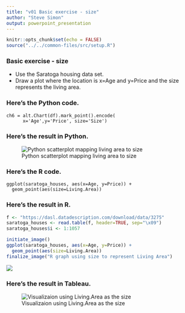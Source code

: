 ```yaml
---
title: "v01 Basic exercise - size"
author: "Steve Simon"
output: powerpoint_presentation
---
```


```r
knitr::opts_chunk$set(echo = FALSE)
source("../../common-files/src/setup.R")
```

### Basic exercise - size

+ Use the Saratoga housing data set.
+ Draw a plot where the location is x=Age and y=Price and the size represents the living area.

### Here's the Python code.

```{}
ch6 = alt.Chart(df).mark_point().encode(
      x='Age',y='Price', size='Size')
```


### Here's the result in Python.

![Python scatterplot mapping living area to size](../images/python/altair-basic-exercise-size.png)

### Here's the R code.

```{}
ggplot(saratoga_houses, aes(x=Age, y=Price)) + 
  geom_point(aes(size=Living.Area))
```

### Here's the result in R.

```r
f <- "https://dasl.datadescription.com/download/data/3275"
saratoga_houses <- read.table(f, header=TRUE, sep="\x09")
saratoga_houses$i <- 1:1057
```

```r
initiate_image()
ggplot(saratoga_houses, aes(x=Age, y=Price)) + 
  geom_point(aes(size=Living.Area))
finalize_image("R graph using size to represent Living Area")
```

![](../images/r-size-living-area.png)

### Here's the result in Tableau.

![Visualizaion using Living.Area as the size](../images/tableau/size-living-area.png)

